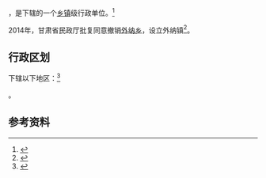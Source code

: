 {{中国乡级行政区|62/12/02/223/000}}

'''{{PAGENAMEBASE}}'''，是{{PRC admin/fullname|62/12/02/223/000|3}}下辖的一个[[乡镇|乡镇]]级行政单位。<ref>{{PRC admin/ref sgc|{{PRC admin/parent|62/12/02/223/000}}}}</ref>

2014年，甘肃省民政厅批复同意撤销[[外纳乡|外纳乡]]，设立外纳镇<ref>{{Cite web |url=http://www.gs.chinanews.com/news/2014/08-06/238938.shtml |title=甘肃省民政厅关于陇南市武都区礼县西和县外纳乡等12个乡撤乡改镇的批复（甘民复〔2014〕101号） |accessdate=2017-09-17 |archive-date=2017-09-18 |archive-url=https://web.archive.org/web/20170918020916/http://www.gs.chinanews.com/news/2014/08-06/238938.shtml |dead-url=no }}</ref>。

== 行政区划 ==

{{PAGENAMEBASE}}下辖以下地区：<ref>{{PRC admin/ref sgc|62/12/02/223/000}}</ref>

{{PRC admin/children|62/12/02/223/000}}。

== 参考资料 ==

{{reflist}}

{{行政区划小作品}}
{{PRC admin/navcat|62/12/02/223/000}}